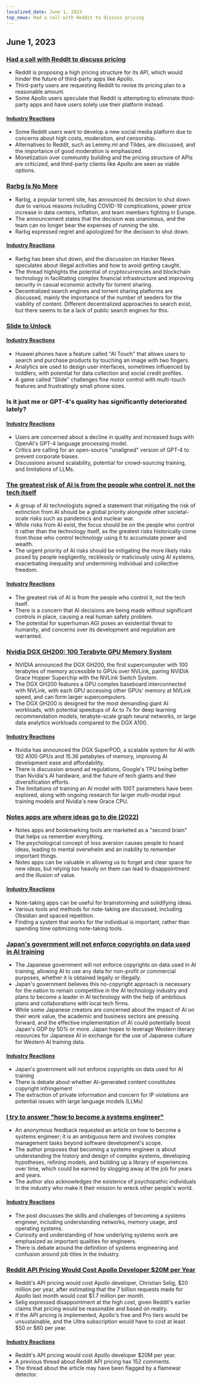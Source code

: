 ```yaml
---
localized_date: June 1, 2023
top_news: Had a call with Reddit to discuss pricing
---
```




<CallToAction />

<Steps>

## June 1, 2023

### [Had a call with Reddit to discuss pricing](https://old.reddit.com/r/apolloapp/comments/13ws4w3/had_a_call_with_reddit_to_discuss_pricing_bad/)

- Reddit is proposing a high pricing structure for its API, which would hinder the future of third-party apps like Apollo.
- Third-party users are requesting Reddit to revise its pricing plan to a reasonable amount.
- Some Apollo users speculate that Reddit is attempting to eliminate third-party apps and have users solely use their platform instead.

#### [Industry Reactions](http://news.ycombinator.com/item?id=36141083)

- Some Reddit users want to develop a new social media platform due to concerns about high costs, moderation, and censorship.
- Alternatives to Reddit, such as Lemmy.ml and Tildes, are discussed, and the importance of good moderation is emphasized.
- Monetization over community building and the pricing structure of APIs are criticized, and third-party clients like Apollo are seen as viable options.

### [Rarbg Is No More](https://web.archive.org/web/20230531105653/https://rarbg.to/index80.php)

- Rarbg, a popular torrent site, has announced its decision to shut down due to various reasons including COVID-19 complications, power price increase in data centers, inflation, and team members fighting in Europe.
- The announcement states that the decision was unanimous, and the team can no longer bear the expenses of running the site.
- Rarbg expressed regret and apologized for the decision to shut down.

#### [Industry Reactions](http://news.ycombinator.com/item?id=36136819)

- Rarbg has been shut down, and the discussion on Hacker News speculates about illegal activities and how to avoid getting caught.
- The thread highlights the potential of cryptocurrencies and blockchain technology in facilitating complex financial infrastructure and improving security in casual economic activity for torrent sharing.
- Decentralized search engines and torrent sharing platforms are discussed, mainly the importance of the number of seeders for the viability of content. Different decentralized approaches to search exist, but there seems to be a lack of public search engines for this.

### [Slide to Unlock](https://cs.uwaterloo.ca/~csk/slide/)

#### [Industry Reactions](http://news.ycombinator.com/item?id=36138304)

- Huawei phones have a feature called "AI Touch" that allows users to search and purchase products by touching an image with two fingers.
- Analytics are used to design user interfaces, sometimes influenced by toddlers, with potential for data collection and social credit profiles.
- A game called "Slide" challenges fine motor control with multi-touch features and frustratingly small phone sizes.

### Is it just me or GPT-4's quality has significantly deteriorated lately?

#### [Industry Reactions](http://news.ycombinator.com/item?id=36134249)

- Users are concerned about a decline in quality and increased bugs with OpenAI's GPT-4 language processing model.
- Critics are calling for an open-source "unaligned" version of GPT-4 to prevent corporate biases.
- Discussions around scalability, potential for crowd-sourcing training, and limitations of LLMs.

### [The greatest risk of AI is from the people who control it, not the tech itself](https://aisnakeoil.substack.com/p/is-avoiding-extinction-from-ai-really)

- A group of AI technologists signed a statement that mitigating the risk of extinction from AI should be a global priority alongside other societal-scale risks such as pandemics and nuclear war.
- While risks from AI exist, the focus should be on the people who control it rather than the technology itself, as the greatest risks historically come from those who control technology using it to accumulate power and wealth.
- The urgent priority of AI risks should be mitigating the more likely risks posed by people negligently, recklessly or maliciously using AI systems, exacerbating inequality and undermining individual and collective freedom.

#### [Industry Reactions](http://news.ycombinator.com/item?id=36139852)

- The greatest risk of AI is from the people who control it, not the tech itself.
- There is a concern that AI decisions are being made without significant controls in place, causing a real human safety problem.
- The potential for superhuman AGI poses an existential threat to humanity, and concerns over its development and regulation are warranted.

### [Nvidia DGX GH200: 100 Terabyte GPU Memory System](https://developer.nvidia.com/blog/announcing-nvidia-dgx-gh200-first-100-terabyte-gpu-memory-system/)

- NVIDIA announced the DGX GH200, the first supercomputer with 100 terabytes of memory accessible to GPUs over NVLink, pairing NVIDIA Grace Hopper Superchip with the NVLink Switch System.
- The DGX GH200 features a GPU complex baseboard interconnected with NVLink, with each GPU accessing other GPUs' memory at NVLink speed, and can form larger supercomputers.
- The DGX GH200 is designed for the most demanding giant AI workloads, with potential speedups of 4x to 7x for deep learning recommendation models, terabyte-scale graph neural networks, or large data analytics workloads compared to the DGX A100.

#### [Industry Reactions](http://news.ycombinator.com/item?id=36133226)

- Nvidia has announced the DGX SuperPOD, a scalable system for AI with 192 A100 GPUs and 15.36 petabytes of memory, improving AI development ease and affordability.
- There is discussion around ad regulations, Google's TPU being better than Nvidia's AI hardware, and the future of tech giants and their diversification efforts.
- The limitations of training an AI model with 100T parameters have been explored, along with ongoing research for larger multi-modal input training models and Nvidia's new Grace CPU.

### [Notes apps are where ideas go to die (2022)](https://www.reproof.app/blog/notes-apps-help-us-forget)

- Notes apps and bookmarking tools are marketed as a "second brain" that helps us remember everything.
- The psychological concept of loss aversion causes people to hoard ideas, leading to mental overwhelm and an inability to remember important things.
- Notes apps can be valuable in allowing us to forget and clear space for new ideas, but relying too heavily on them can lead to disappointment and the illusion of value.

#### [Industry Reactions](http://news.ycombinator.com/item?id=36136179)

- Note-taking apps can be useful for brainstorming and solidifying ideas.
- Various tools and methods for note-taking are discussed, including Obsidian and spaced repetition.
- Finding a system that works for the individual is important, rather than spending time optimizing note-taking tools.

### [Japan's government will not enforce copyrights on data used in AI training](https://technomancers.ai/japan-goes-all-in-copyright-doesnt-apply-to-ai-training/)

- The Japanese government will not enforce copyrights on data used in AI training, allowing AI to use any data for non-profit or commercial purposes, whether it is obtained legally or illegally.
- Japan's government believes this no-copyright approach is necessary for the nation to remain competitive in the AI technology industry and plans to become a leader in AI technology with the help of ambitious plans and collaborations with local tech firms.
- While some Japanese creators are concerned about the impact of AI on their work value, the academic and business sectors are pressing forward, and the effective implementation of AI could potentially boost Japan's GDP by 50% or more. Japan hopes to leverage Western literary resources for Japanese AI in exchange for the use of Japanese culture for Western AI training data.

#### [Industry Reactions](http://news.ycombinator.com/item?id=36144241)

- Japan's government will not enforce copyrights on data used for AI training
- There is debate about whether AI-generated content constitutes copyright infringement
- The extraction of private information and concern for IP violations are potential issues with large language models (LLMs)

### [I try to answer "how to become a systems engineer"](https://rachelbythebay.com/w/2023/05/30/eng/)

- An anonymous feedback requested an article on how to become a systems engineer; it is an ambiguous term and involves complex management tasks beyond software development's scope.
- The author proposes that becoming a systems engineer is about understanding the history and design of complex systems, developing hypotheses, refining models, and building up a library of experiences over time, which could be earned by slogging away at the job for years and years.
- The author also acknowledges the existence of psychopathic individuals in the industry who make it their mission to wreck other people's world.

#### [Industry Reactions](http://news.ycombinator.com/item?id=36133263)

- The post discusses the skills and challenges of becoming a systems engineer, including understanding networks, memory usage, and operating systems.
- Curiosity and understanding of how underlying systems work are emphasized as important qualities for engineers.
- There is debate around the definition of systems engineering and confusion around job titles in the industry.

### [Reddit API Pricing Would Cost Apollo Developer $20M per Year](https://daringfireball.net/linked/2023/05/31/reddit-apollo-api-pricing)

- Reddit's API pricing would cost Apollo developer, Christian Selig, $20 million per year, after estimating that the 7 billion requests made for Apollo last month would cost $1.7 million per month.
- Selig expressed disappointment at the high cost, given Reddit's earlier claims that pricing would be reasonable and based on reality.
- If the API pricing is implemented, Apollo's free and Pro tiers would be unsustainable, and the Ultra subscription would have to cost at least $50 or $60 per year.

#### [Industry Reactions](http://news.ycombinator.com/item?id=36142285)

- Reddit's API pricing would cost Apollo developer $20M per year.
- A previous thread about Reddit API pricing has 152 comments.
- The thread about the article may have been flagged by a flamewar detector.

</Steps>
